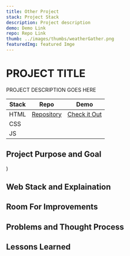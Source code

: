 ```yaml
---
title: Other Project
stack: Project Stack
description: Project description
demo: Demo Link
repo: Repo Link
thumb: ../images/thumbs/weatherGather.png
featuredImg: featured Imge
---
```



<ProjectHeader>

# PROJECT TITLE

PROJECT DESCRIPTION GOES HERE

| Stack | Repo                                                         | Demo                                                        |
| ----- | ------------------------------------------------------------ | ----------------------------------------------------------- |
| HTML  | [Repository](https://github.com/IAmJohnOconnell/weather-app) | [Check it Out](https://weatherapp-iamjoconnell.netlify.app) |
| CSS   |                                                              |                                                             |
| JS    |                                                              |                                                             |

</ProjectHeader>

<ImgContainer>
	<GatsbyImage alt='IMAGE ALT' image={getImage(props.image)} />
</ImgContainer>

<ProjectDetailFlexContainer>

<ProjectSection>

## Project Purpose and Goal

)

</ProjectSection>

<ProjectSection>

## Web Stack and Explaination

</ProjectSection>

<ProjectSection>

## Room For Improvements

</ProjectSection>

<ProjectSection>

## Problems and Thought Process

</ProjectSection>

</ProjectDetailFlexContainer>

<LessonsLearned>

## Lessons Learned

</LessonsLearned>
